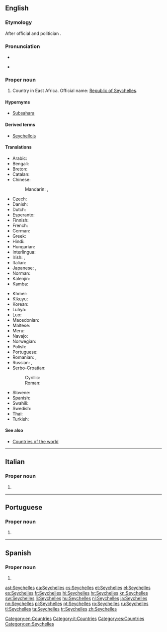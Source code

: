 ==English==
{{wikipedia}}

===Etymology===
After {{etyl|fr|en}} official and politician {{w|Jean Moreau de Séchelles}}.

===Pronunciation===
* {{audio|En-us-Seychelles.ogg|Audio (US)|lang=en}}
* {{a|UK}} {{IPA|/seɪˈʃɛlz/|lang=en}}

===Proper noun===
{{en-proper noun}}

# Country in East Africa. Official name: [[Republic of Seychelles]].

====Hypernyms====
* [[Subsahara]]

====Derived terms====
* [[Seychellois]]

====Translations====
{{trans-top|country in East Africa}}
* Arabic: {{t|ar|سيشيل|m|tr=sišīl}}
* Bengali: {{t|bn|সেশেল|tr=}}
* Breton: {{t|br|Sechelez}}
* Catalan: {{t+|ca|Seychelles|f-p}}
* Chinese:
*: Mandarin: {{t+|cmn|塞舌爾|sc=Hani}}, {{t|cmn|塞舌尔|tr=Sàishé'ěr|sc=Hani}}
* Czech: {{t+|cs|Seychely|p}}
* Danish: {{t|da|Seychellerne}}
* Dutch: {{t+|nl|Seychellen}}
* Esperanto: {{t|eo|Sejŝeloj|p}}
* Finnish: {{t+|fi|Seychellit}}
* French: {{t+|fr|Seychelles}}
* German: {{t+|de|Seychellen}}
* Greek: {{t+|el|Σεϋχέλλες|f-p|tr=Seychélles}}
* Hindi: {{t+|hi|सेशेल्स|tr=sēśēls}}
* Hungarian: {{t+|hu|Seychelle-szigetek}}
* Interlingua: {{t|ia|Seychelles}}
* Irish: {{t|ga|Séiséil|m|alt=Na Séiséil}}, {{t|ga|Poblacht na Séiséal|f}}
* Italian: {{t|it|Seicelle}}
* Japanese: {{t|ja|セイシェル|tr=Seisheru}}, {{t+|ja|セーシェル|tr=Sēsheru}}
* Norman: {{t|nrf|Seychelles|f-p}}
* Kalenjin: {{t|kln|Shelisheli}}
* Kamba: {{t|kam|Shelisheli}}
{{trans-mid}}
* Khmer: {{t|km|ប្រទេសសេសែល|tr=prɑteih seesael|sc=Khmr}}
* Kikuyu: {{t|ki|Shelisheli}}
* Korean: {{t+|ko|세이셸|tr=Seisyel}}
* Luhya: {{t|luy|Bushelisheli}}
* Luo: {{t|luo|sishel}}
* Macedonian: {{t|mk|Сејшели|m-p|tr=Séjšeli}}
* Maltese: {{t|mt|Sejxell|alt=is-Sejxell}}
* Meru: {{t|mer|ushelisheli}}
* Navajo: {{t|nv|Seishel}}
* Norwegian: {{t+|no|Seychellene}}
* Polish: {{t+|pl|Seszele}}
* Portuguese: {{t+|pt|Seicheles}}
* Romanian: {{t|ro|Seychelles}}, {{t|ro|Seișele}}
* Russian: {{t|ru|Сейшелы|f-p|tr=Sejšély}}, {{t|ru|Сейшельские острова|m-p|tr=Sejšél’skije ostrová}}
* Serbo-Croatian:
*: Cyrillic: {{t|sh|Сејшели|m-p}}
*: Roman: {{t+|sh|Sejšeli|m-p}}
* Slovene: {{t|sl|Sejšéli|m-p}}
* Spanish: {{t+|es|Seychelles|f-p}}
* Swahili: {{t+|sw|Shelisheli}}
* Swedish: {{t+|sv|Seychellerna}}
* Thai: {{t|th|ประเทศเซเชลส์|tr=bpràtâyt saychayn|sc=Thai}}
* Turkish: {{t+|tr|Seyşeller|p}}
{{trans-bottom}}

====See also====
* [[Appendix:Countries of the world|Countries of the world]]

[[Category:en:Countries]]

----

==Italian==
{{wikipedia|lang=it}}

===Proper noun===
{{it-proper noun|g=f}} {{g|p}}

# {{l|en|Seychelles}}

[[Category:it:Countries]]

----

==Portuguese==

===Proper noun===
{{pt-proper noun|f-p}}

# {{alternative spelling of|Seicheles|lang=pt}}

----

==Spanish==
{{wikipedia|lang=es}}

===Proper noun===
{{es-proper noun|f}}

# {{l|en|Seychelles}}

[[Category:es:Countries]]
[[Category:en:Seychelles]]

[[ast:Seychelles]]
[[ca:Seychelles]]
[[cs:Seychelles]]
[[et:Seychelles]]
[[el:Seychelles]]
[[es:Seychelles]]
[[fr:Seychelles]]
[[hi:Seychelles]]
[[hr:Seychelles]]
[[kn:Seychelles]]
[[sw:Seychelles]]
[[li:Seychelles]]
[[hu:Seychelles]]
[[nl:Seychelles]]
[[ja:Seychelles]]
[[nn:Seychelles]]
[[pl:Seychelles]]
[[pt:Seychelles]]
[[ro:Seychelles]]
[[ru:Seychelles]]
[[tl:Seychelles]]
[[ta:Seychelles]]
[[tr:Seychelles]]
[[zh:Seychelles]]